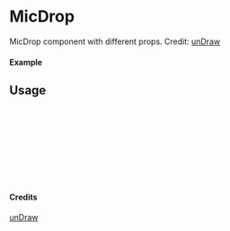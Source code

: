 
<Meta of={MicDrop} title="unDraw/MicDrop" />

# MicDrop

MicDrop component with different props.
Credit: [unDraw](https://undraw.co/illustrations)

#### Example

<Canvas of={MicDrop.Primary} />

## Usage

```ts
import { MicDrop } from "yadl-ui";

const Example = () => {
  return (
      <MicDrop />
  );
};

export default Example;
```

#### Credits
[unDraw](https://undraw.co/illustrations)

